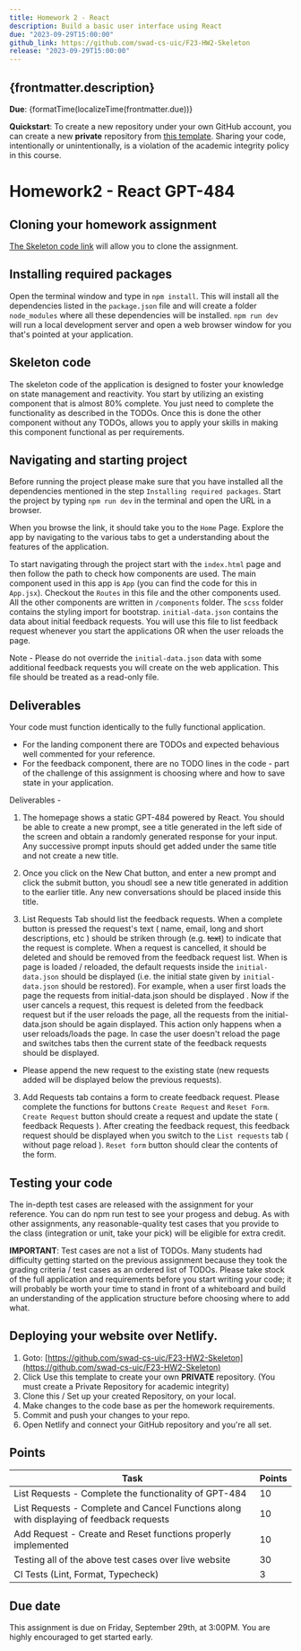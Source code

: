 ```yaml
---
title: Homework 2 - React
description: Build a basic user interface using React
due: "2023-09-29T15:00:00"
github_link: https://github.com/swad-cs-uic/F23-HW2-Skeleton
release: "2023-09-29T15:00:00"
---
```



## {frontmatter.description}

**Due**: {formatTime(localizeTime(frontmatter.due))}

**Quickstart**: To create a new repository under your own GitHub account, you can create a new
**private** repository from [this
template](https://github.com/swad-cs-uic/F23-HW2-Skeleton). Sharing your code,
intentionally or unintentionally, is a violation of the academic integrity
policy in this course.

# Homework2 - React GPT-484

## Cloning your homework assignment

[The Skeleton code link](https://github.com/swad-cs-uic/F23-HW2-Skeleton) will allow you to clone the assignment.

## Installing required packages

Open the terminal window and type in `npm install`. This will install all the dependencies listed in the `package.json` file and will create a folder `node_modules` where all these dependencies will be installed. `npm run dev` will run a local development server and open a web browser window for you that's pointed at your application.

## Skeleton code

The skeleton code of the application is designed to foster your knowledge on state management and reactivity. You start by utilizing an existing component that is almost 80% complete. You just need to complete the functionality as described in the TODOs. Once this is done the other component without any TODOs, allows you to apply your skills in making this component functional as per requirements.

## Navigating and starting project

Before running the project please make sure that you have installed all the dependencies mentioned in the step `Installing required packages`. Start the project by typing `npm run dev` in the terminal and open the URL in a browser.

When you browse the link, it should take you to the `Home` Page. Explore the app by navigating to the various tabs to get a understanding about the features of the application.

To start navigating through the project start with the `index.html` page and then follow the path to check how components are used. The main component used in this app is `App` (you can find the code for this in `App.jsx`). Checkout the `Routes` in this file and the other components used. All the other components are written in `/components` folder. The `scss` folder contains the styling import for bootstrap. `initial-data.json` contains the data about initial feedback requests. You will use this file to list feedback request whenever you start the applications OR when the user reloads the page.

Note - Please do not override the `initial-data.json` data with some additional feedback requests you will create on the web application. This file should be treated as a read-only file.

## Deliverables

Your code must function identically to the fully functional application.

- For the landing component there are TODOs and expected behavious well commented for your reference.
- For the feedback component, there are no TODO lines in the code - part of the challenge of this assignment is choosing where and how to save state in your application.

Deliverables -

1. The homepage shows a static GPT-484 powered by React. You should be able to create a new prompt, see a title generated in the left side of the screen and obtain a randomly generated response for your input. Any successive prompt inputs should get added under the same title and not create a new title.

2. Once you click on the New Chat button, and enter a new prompt and click the submit button, you shoudl see a new title generated in addition to the earlier title. Any new conversations should be placed inside this title.

3. List Requests Tab should list the feedback requests. When a complete button is pressed the request's text ( name, email, long and short descriptions, etc ) should be striken through (e.g. ~~text~~) to indicate that the request is complete.
   When a request is cancelled, it should be deleted and should be removed from the feedback request list.
   When is page is loaded / reloaded, the default requests inside the `initial-data.json` should be displayed (i.e. the initial state given by `initial-data.json` should be restored). For example, when a user first loads the page the requests from initial-data.json should be displayed . Now if the user cancels a request, this request is deleted from the feedback request but if the user reloads the page, all
   the requests from the initial-data.json should be again displayed. This action only happens when a user reloads/loads the page. In case the user doesn't reload the page and switches tabs then the current state of the feedback requests should be displayed.

- Please append the new request to the existing state (new requests added will be displayed below the previous requests).

3. Add Requests tab contains a form to create feedback request. Please complete the functions for buttons `Create Request` and `Reset Form`. `Create Request` button should create a request and update the state ( feedback Requests ). After creating the feedback request, this feedback request should be displayed when you switch to the `List requests` tab ( without page reload ). `Reset form` button should clear the contents of the form.

## Testing your code

The in-depth test cases are released with the assignment for your reference. You can do npm run test to see your progess and debug.
As with other assignments, any reasonable-quality test cases that you provide to the class (integration or unit, take your pick) will be eligible for extra credit.

**IMPORTANT**: Test cases are not a list of TODOs. Many students had difficulty getting started on the previous assignment because they took the grading criteria / test cases as an ordered list of TODOs. Please take stock of the full application and requirements before you start writing your code; it will probably be worth your time to stand in front of a whiteboard and build an understanding of the application structure before choosing where to add what.

## Deploying your website over Netlify.

1.  Goto: [https://github.com/swad-cs-uic/F23-HW2-Skeleton](https://github.com/swad-cs-uic/F23-HW2-Skeleton)
2.  Click Use this template to create your own **PRIVATE** repository. (You must create a Private Repository for academic integrity)
3.  Clone this / Set up your created Repository, on your local.
4.  Make changes to the code base as per the homework requirements.
5.  Commit and push your changes to your repo.
6.  Open Netlify and connect your GitHub repository and you're all set.

## Points

| Task                                                                                     | Points |
| ---------------------------------------------------------------------------------------- | ------ |
| List Requests - Complete the functionality of GPT-484                                    | 10     |
| List Requests - Complete and Cancel Functions along with displaying of feedback requests | 10     |
| Add Request - Create and Reset functions properly implemented                            | 10     |
| Testing all of the above test cases over live website                                    | 30     |
| CI Tests (Lint, Format, Typecheck)                                                       | 3      |

## Due date

This assignment is due on Friday, September 29th, at 3:00PM. You are highly encouraged to get started early.
